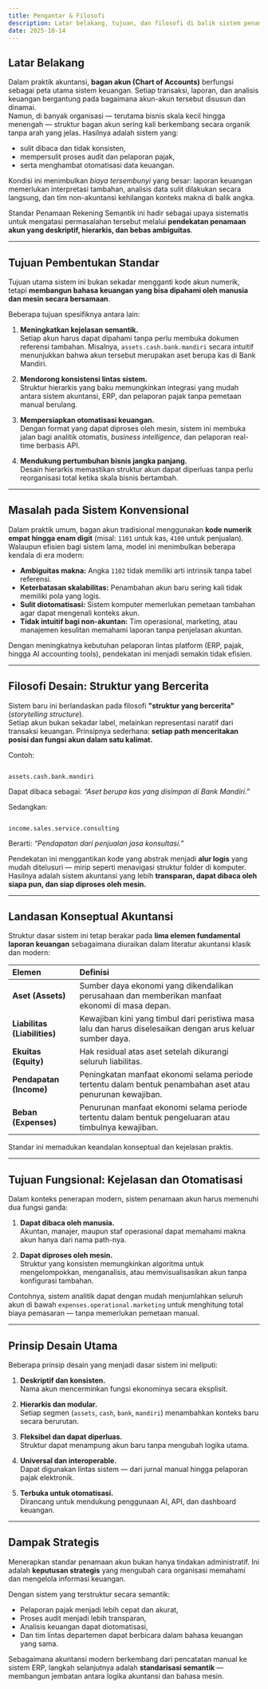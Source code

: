 ```yaml
---
title: Pengantar & Filosofi
description: Latar belakang, tujuan, dan filosofi di balik sistem penamaan akun hierarkis yang deskriptif, skalabel, dan siap otomatisasi.
date: 2025-10-14
---
```


## Latar Belakang

Dalam praktik akuntansi, **bagan akun (Chart of Accounts)** berfungsi sebagai peta utama sistem keuangan. Setiap transaksi, laporan, dan analisis keuangan bergantung pada bagaimana akun-akun tersebut disusun dan dinamai.  
Namun, di banyak organisasi — terutama bisnis skala kecil hingga menengah — struktur bagan akun sering kali berkembang secara organik tanpa arah yang jelas. Hasilnya adalah sistem yang:

- sulit dibaca dan tidak konsisten,  
- mempersulit proses audit dan pelaporan pajak,  
- serta menghambat otomatisasi data keuangan.

Kondisi ini menimbulkan *biaya tersembunyi* yang besar: laporan keuangan memerlukan interpretasi tambahan, analisis data sulit dilakukan secara langsung, dan tim non-akuntansi kehilangan konteks makna di balik angka.

Standar Penamaan Rekening Semantik ini hadir sebagai upaya sistematis untuk mengatasi permasalahan tersebut melalui **pendekatan penamaan akun yang deskriptif, hierarkis, dan bebas ambiguitas**.

---

## Tujuan Pembentukan Standar

Tujuan utama sistem ini bukan sekadar mengganti kode akun numerik, tetapi **membangun bahasa keuangan yang bisa dipahami oleh manusia dan mesin secara bersamaan**.

Beberapa tujuan spesifiknya antara lain:

1. **Meningkatkan kejelasan semantik.**  
   Setiap akun harus dapat dipahami tanpa perlu membuka dokumen referensi tambahan. Misalnya, `assets.cash.bank.mandiri` secara intuitif menunjukkan bahwa akun tersebut merupakan aset berupa kas di Bank Mandiri.

2. **Mendorong konsistensi lintas sistem.**  
   Struktur hierarkis yang baku memungkinkan integrasi yang mudah antara sistem akuntansi, ERP, dan pelaporan pajak tanpa pemetaan manual berulang.

3. **Mempersiapkan otomatisasi keuangan.**  
   Dengan format yang dapat diproses oleh mesin, sistem ini membuka jalan bagi analitik otomatis, *business intelligence*, dan pelaporan real-time berbasis API.

4. **Mendukung pertumbuhan bisnis jangka panjang.**  
   Desain hierarkis memastikan struktur akun dapat diperluas tanpa perlu reorganisasi total ketika skala bisnis bertambah.

---

## Masalah pada Sistem Konvensional

Dalam praktik umum, bagan akun tradisional menggunakan **kode numerik empat hingga enam digit** (misal: `1101` untuk kas, `4100` untuk penjualan). Walaupun efisien bagi sistem lama, model ini menimbulkan beberapa kendala di era modern:

- **Ambiguitas makna:** Angka `1102` tidak memiliki arti intrinsik tanpa tabel referensi.  
- **Keterbatasan skalabilitas:** Penambahan akun baru sering kali tidak memiliki pola yang logis.  
- **Sulit diotomatisasi:** Sistem komputer memerlukan pemetaan tambahan agar dapat mengenali konteks akun.  
- **Tidak intuitif bagi non-akuntan:** Tim operasional, marketing, atau manajemen kesulitan memahami laporan tanpa penjelasan akuntan.

Dengan meningkatnya kebutuhan pelaporan lintas platform (ERP, pajak, hingga AI accounting tools), pendekatan ini menjadi semakin tidak efisien.

---

## Filosofi Desain: Struktur yang Bercerita

Sistem baru ini berlandaskan pada filosofi **"struktur yang bercerita"** (*storytelling structure*).  
Setiap akun bukan sekadar label, melainkan representasi naratif dari transaksi keuangan. Prinsipnya sederhana: **setiap path menceritakan posisi dan fungsi akun dalam satu kalimat.**

Contoh:

```

assets.cash.bank.mandiri

```

Dapat dibaca sebagai: *“Aset berupa kas yang disimpan di Bank Mandiri.”*

Sedangkan:

```

income.sales.service.consulting

```

Berarti: *“Pendapatan dari penjualan jasa konsultasi.”*

Pendekatan ini menggantikan kode yang abstrak menjadi **alur logis** yang mudah ditelusuri — mirip seperti menavigasi struktur folder di komputer.  
Hasilnya adalah sistem akuntansi yang lebih **transparan, dapat dibaca oleh siapa pun, dan siap diproses oleh mesin.**

---

## Landasan Konseptual Akuntansi

Struktur dasar sistem ini tetap berakar pada **lima elemen fundamental laporan keuangan** sebagaimana diuraikan dalam literatur akuntansi klasik dan modern:

| Elemen | Definisi |
| :-- | :-- |
| **Aset (Assets)** | Sumber daya ekonomi yang dikendalikan perusahaan dan memberikan manfaat ekonomi di masa depan. |
| **Liabilitas (Liabilities)** | Kewajiban kini yang timbul dari peristiwa masa lalu dan harus diselesaikan dengan arus keluar sumber daya. |
| **Ekuitas (Equity)** | Hak residual atas aset setelah dikurangi seluruh liabilitas. |
| **Pendapatan (Income)** | Peningkatan manfaat ekonomi selama periode tertentu dalam bentuk penambahan aset atau penurunan kewajiban. |
| **Beban (Expenses)** | Penurunan manfaat ekonomi selama periode tertentu dalam bentuk pengeluaran atau timbulnya kewajiban. |

Standar ini memadukan keandalan konseptual dan kejelasan praktis.

---

## Tujuan Fungsional: Kejelasan dan Otomatisasi

Dalam konteks penerapan modern, sistem penamaan akun harus memenuhi dua fungsi ganda:

1. **Dapat dibaca oleh manusia.**  
   Akuntan, manajer, maupun staf operasional dapat memahami makna akun hanya dari nama path-nya.

2. **Dapat diproses oleh mesin.**  
   Struktur yang konsisten memungkinkan algoritma untuk mengelompokkan, menganalisis, atau memvisualisasikan akun tanpa konfigurasi tambahan.

Contohnya, sistem analitik dapat dengan mudah menjumlahkan seluruh akun di bawah `expenses.operational.marketing` untuk menghitung total biaya pemasaran — tanpa memerlukan pemetaan manual.

---

## Prinsip Desain Utama

Beberapa prinsip desain yang menjadi dasar sistem ini meliputi:

1. **Deskriptif dan konsisten.**  
   Nama akun mencerminkan fungsi ekonominya secara eksplisit.

2. **Hierarkis dan modular.**  
   Setiap segmen (`assets`, `cash`, `bank`, `mandiri`) menambahkan konteks baru secara berurutan.

3. **Fleksibel dan dapat diperluas.**  
   Struktur dapat menampung akun baru tanpa mengubah logika utama.

4. **Universal dan interoperable.**  
   Dapat digunakan lintas sistem — dari jurnal manual hingga pelaporan pajak elektronik.

5. **Terbuka untuk otomatisasi.**  
   Dirancang untuk mendukung penggunaan AI, API, dan dashboard keuangan.

---

## Dampak Strategis

Menerapkan standar penamaan akun bukan hanya tindakan administratif. Ini adalah **keputusan strategis** yang mengubah cara organisasi memahami dan mengelola informasi keuangan.

Dengan sistem yang terstruktur secara semantik:

- Pelaporan pajak menjadi lebih cepat dan akurat,  
- Proses audit menjadi lebih transparan,  
- Analisis keuangan dapat diotomatisasi,  
- Dan tim lintas departemen dapat berbicara dalam bahasa keuangan yang sama.

Sebagaimana akuntansi modern berkembang dari pencatatan manual ke sistem ERP, langkah selanjutnya adalah **standarisasi semantik** — membangun jembatan antara logika akuntansi dan bahasa mesin.